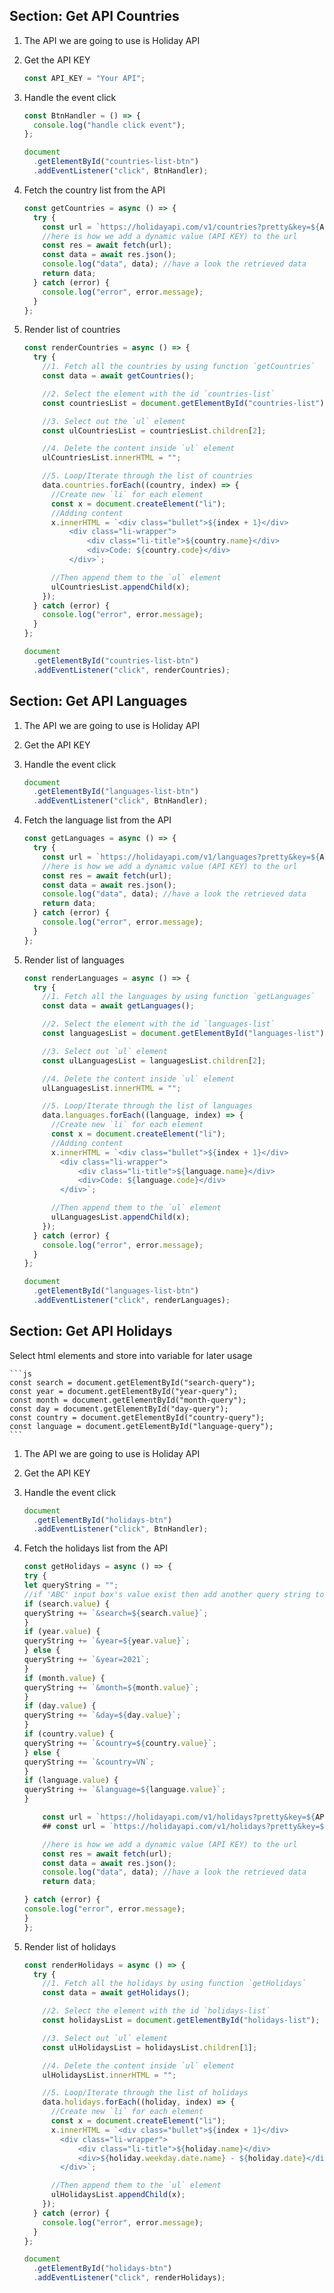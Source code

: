 ## Section: Get API Countries

1.  The API we are going to use is Holiday API

2.  Get the API KEY

    ```js
    const API_KEY = "Your API";
    ```

3.  Handle the event click

    ```js
    const BtnHandler = () => {
      console.log("handle click event");
    };

    document
      .getElementById("countries-list-btn")
      .addEventListener("click", BtnHandler);
    ```

4.  Fetch the country list from the API

    ```js
    const getCountries = async () => {
      try {
        const url = `https://holidayapi.com/v1/countries?pretty&key=${API_KEY}`;
        //here is how we add a dynamic value (API KEY) to the url
        const res = await fetch(url);
        const data = await res.json();
        console.log("data", data); //have a look the retrieved data
        return data;
      } catch (error) {
        console.log("error", error.message);
      }
    };
    ```

5.  Render list of countries

    ```js
    const renderCountries = async () => {
      try {
        //1. Fetch all the countries by using function `getCountries`
        const data = await getCountries();

        //2. Select the element with the id `countries-list`
        const countriesList = document.getElementById("countries-list");

        //3. Select out the `ul` element
        const ulCountriesList = countriesList.children[2];

        //4. Delete the content inside `ul` element
        ulCountriesList.innerHTML = "";

        //5. Loop/Iterate through the list of countries
        data.countries.forEach((country, index) => {
          //Create new `li` for each element
          const x = document.createElement("li");
          //Adding content
          x.innerHTML = `<div class="bullet">${index + 1}</div>
              <div class="li-wrapper">
                  <div class="li-title">${country.name}</div>
                  <div>Code: ${country.code}</div>
              </div>`;

          //Then append them to the `ul` element
          ulCountriesList.appendChild(x);
        });
      } catch (error) {
        console.log("error", error.message);
      }
    };

    document
      .getElementById("countries-list-btn")
      .addEventListener("click", renderCountries);
    ```

## Section: Get API Languages

1. The API we are going to use is Holiday API

2. Get the API KEY

3. Handle the event click

   ```js
   document
     .getElementById("languages-list-btn")
     .addEventListener("click", BtnHandler);
   ```

4. Fetch the language list from the API

   ```js
   const getLanguages = async () => {
     try {
       const url = `https://holidayapi.com/v1/languages?pretty&key=${API_KEY}`;
       //here is how we add a dynamic value (API KEY) to the url
       const res = await fetch(url);
       const data = await res.json();
       console.log("data", data); //have a look the retrieved data
       return data;
     } catch (error) {
       console.log("error", error.message);
     }
   };
   ```

5. Render list of languages

   ```js
   const renderLanguages = async () => {
     try {
       //1. Fetch all the languages by using function `getLanguages`
       const data = await getLanguages();

       //2. Select the element with the id `languages-list`
       const languagesList = document.getElementById("languages-list");

       //3. Select out `ul` element
       const ulLanguagesList = languagesList.children[2];

       //4. Delete the content inside `ul` element
       ulLanguagesList.innerHTML = "";

       //5. Loop/Iterate through the list of languages
       data.languages.forEach((language, index) => {
         //Create new `li` for each element
         const x = document.createElement("li");
         //Adding content
         x.innerHTML = `<div class="bullet">${index + 1}</div>
           <div class="li-wrapper">
               <div class="li-title">${language.name}</div>
               <div>Code: ${language.code}</div>
           </div>`;

         //Then append them to the `ul` element
         ulLanguagesList.appendChild(x);
       });
     } catch (error) {
       console.log("error", error.message);
     }
   };

   document
     .getElementById("languages-list-btn")
     .addEventListener("click", renderLanguages);
   ```

## Section: Get API Holidays

Select html elements and store into variable for later usage

    ```js
    const search = document.getElementById("search-query");
    const year = document.getElementById("year-query");
    const month = document.getElementById("month-query");
    const day = document.getElementById("day-query");
    const country = document.getElementById("country-query");
    const language = document.getElementById("language-query");
    ```

1. The API we are going to use is Holiday API

2. Get the API KEY

3. Handle the event click

   ```js
   document
     .getElementById("holidays-btn")
     .addEventListener("click", BtnHandler);
   ```

4. Fetch the holidays list from the API

   ```js
   const getHolidays = async () => {
   try {
   let queryString = "";
   //if 'ABC' input box's value exist then add another query string to our `queryString`
   if (search.value) {
   queryString += `&search=${search.value}`;
   }
   if (year.value) {
   queryString += `&year=${year.value}`;
   } else {
   queryString += `&year=2021`;
   }
   if (month.value) {
   queryString += `&month=${month.value}`;
   }
   if (day.value) {
   queryString += `&day=${day.value}`;
   }
   if (country.value) {
   queryString += `&country=${country.value}`;
   } else {
   queryString += `&country=VN`;
   }
   if (language.value) {
   queryString += `&language=${language.value}`;
   }

       const url = `https://holidayapi.com/v1/holidays?pretty&key=${API_KEY}${queryString}`;
       ## const url = `https://holidayapi.com/v1/holidays?pretty&key=${API_KEY}&country=VN&year=2021${queryString}`;

       //here is how we add a dynamic value (API KEY) to the url
       const res = await fetch(url);
       const data = await res.json();
       console.log("data", data); //have a look the retrieved data
       return data;

   } catch (error) {
   console.log("error", error.message);
   }
   };
   ```

5. Render list of holidays

   ```js
   const renderHolidays = async () => {
     try {
       //1. Fetch all the holidays by using function `getHolidays`
       const data = await getHolidays();

       //2. Select the element with the id `holidays-list`
       const holidaysList = document.getElementById("holidays-list");

       //3. Select out `ul` element
       const ulHolidaysList = holidaysList.children[1];

       //4. Delete the content inside `ul` element
       ulHolidaysList.innerHTML = "";

       //5. Loop/Iterate through the list of holidays
       data.holidays.forEach((holiday, index) => {
         //Create new `li` for each element
         const x = document.createElement("li");
         x.innerHTML = `<div class="bullet">${index + 1}</div>
           <div class="li-wrapper">
               <div class="li-title">${holiday.name}</div>
               <div>${holiday.weekday.date.name} - ${holiday.date}</div>
           </div>`;

         //Then append them to the `ul` element
         ulHolidaysList.appendChild(x);
       });
     } catch (error) {
       console.log("error", error.message);
     }
   };

   document
     .getElementById("holidays-btn")
     .addEventListener("click", renderHolidays);
   ```
